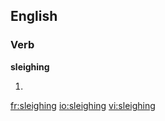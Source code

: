 ==English==

===Verb===
'''sleighing'''

# {{present participle of|sleigh}}

[[fr:sleighing]]
[[io:sleighing]]
[[vi:sleighing]]